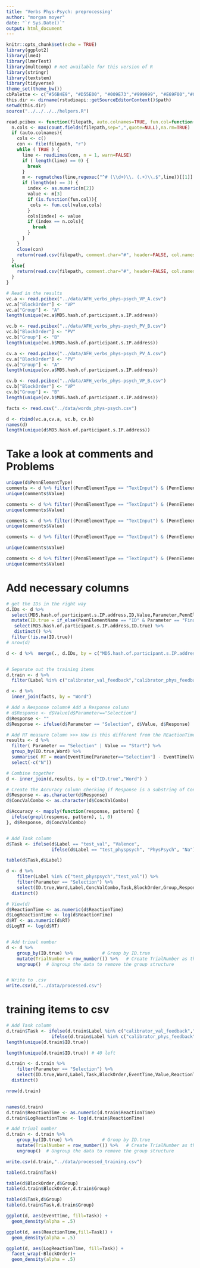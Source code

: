```yaml
---
title: 'Verbs Phys-Psych: preprocessing'
author: "morgan moyer"
date: "`r Sys.Date()`"
output: html_document
---
```


```r
knitr::opts_chunk$set(echo = TRUE)
library(ggplot2)
library(lme4)
library(lmerTest)
library(multcomp) # not available for this version of R
library(stringr)
library(textstem)
library(tidyverse)
theme_set(theme_bw())
cbPalette <- c("#56B4E9", "#D55E00", "#009E73","#999999", "#E69F00","#009E73","#56B4E9", "#D55E00", "#009E73","#999999", "#E69F00","#009E73","#56B4E9", "#D55E00", "#009E73","#999999", "#E69F00","#009E73","#56B4E9", "#D55E00", "#009E73","#999999", "#E69F00","#009E73")
this.dir <- dirname(rstudioapi::getSourceEditorContext()$path)
setwd(this.dir)
source("../../../../helpers.R")
```


```r
read.pcibex <- function(filepath, auto.colnames=TRUE, fun.col=function(col,cols){cols[cols==col]<-paste(col,"Ibex",sep=".");return(cols)}) {
  n.cols <- max(count.fields(filepath,sep=",",quote=NULL),na.rm=TRUE)
  if (auto.colnames){
    cols <- c()
    con <- file(filepath, "r")
    while ( TRUE ) {
      line <- readLines(con, n = 1, warn=FALSE)
      if ( length(line) == 0) {
        break
      }
      m <- regmatches(line,regexec("^# (\\d+)\\. (.+)\\.$",line))[[1]]
      if (length(m) == 3) {
        index <- as.numeric(m[2])
        value <- m[3]
        if (is.function(fun.col)){
         cols <- fun.col(value,cols)
        }
        cols[index] <- value
        if (index == n.cols){
          break
        }
      }
    }
    close(con)
    return(read.csv(filepath, comment.char="#", header=FALSE, col.names=cols))
  }
  else{
    return(read.csv(filepath, comment.char="#", header=FALSE, col.names=seq(1:n.cols)))
  }
}

# Read in the results
vc.a <- read.pcibex("../data/AFH_verbs_phys-psych_VP_A.csv")
vc.a["BlockOrder"] <- "VP"
vc.a["Group"] <- "A"
length(unique(vc.a$MD5.hash.of.participant.s.IP.address))

vc.b <- read.pcibex("../data/AFH_verbs_phys-psych_PV_B.csv")
vc.b["BlockOrder"] <- "PV"
vc.b["Group"] <- "B"
length(unique(vc.b$MD5.hash.of.participant.s.IP.address))

cv.a <- read.pcibex("../data/AFH_verbs_phys-psych_PV_A.csv")
cv.a["BlockOrder"] <- "PV"
cv.a["Group"] <- "A"
length(unique(cv.a$MD5.hash.of.participant.s.IP.address))

cv.b <- read.pcibex("../data/AFH_verbs_phys-psych_VP_B.csv")
cv.b["BlockOrder"] <- "VP"
cv.b["Group"] <- "B"
length(unique(cv.b$MD5.hash.of.participant.s.IP.address))

facts <- read.csv("../data/words_phys-psych.csv")

d <- rbind(vc.a,cv.a, vc.b, cv.b)
names(d)
length(unique(d$MD5.hash.of.participant.s.IP.address))
```





# Take a look at comments and Problems
```r
unique(d$PennElementType)
comments <- d %>% filter((PennElementType == "TextInput") & (PennElementName == "Comments"))
unique(comments$Value)

comments <- d %>% filter((PennElementType == "TextInput") & (PennElementName == "Problems"))
unique(comments$Value)

comments <- d %>% filter((PennElementType == "TextInput") & (PennElementName == "NativeLang"))
unique(comments$Value)

comments <- d %>% filter((PennElementType == "TextInput") & (PennElementName == "OtherLangs"))

unique(comments$Value)

comments <- d %>% filter((PennElementType == "TextInput") & (PennElementName == "Gender"))
unique(comments$Value)
```

# Add necessary columns

```r
# get the IDs in the right way
d.IDs <- d %>% 
  select(MD5.hash.of.participant.s.IP.address,ID,Value,Parameter,PennElementName) %>% 
  mutate(ID.true = if_else(PennElementName == "ID" & Parameter == "Final", Value, NA_character_)) %>%  # Value[(PennElementName=="ID") & (Parameter == "Final")])
   select(MD5.hash.of.participant.s.IP.address,ID.true) %>%
   distinct() %>% 
  filter(!is.na(ID.true))
# nrow(d)

d <- d %>%  merge(., d.IDs, by = c("MD5.hash.of.participant.s.IP.address"))


# Separate out the training items
d.train <- d %>% 
  filter(Label %in% c("calibrator_val_feedback","calibrator_phys_feedback","calibrator_val_no_feedback","calibrator_phys_no_feedback"))

d <- d %>% 
  inner_join(facts, by = "Word")

# Add a Response column# Add a Response column
# d$Response <- d$Value[d$Parameter=="Selection"]
d$Response <- ""
d$Response <- ifelse(d$Parameter == "Selection", d$Value, d$Response)

# Add RT measure Column >>> How is this different from the REactionTime column from the code?
results <- d %>%
  filter( Parameter == "Selection" | Value == "Start") %>%
  group_by(ID.true,Word) %>%
  summarise( RT = mean(EventTime[Parameter=="Selection"] - EventTime[Value=="Start"]) , N = length(Value)/2 ) %>% 
  select(-c("N"))

# Combine together
d <- inner_join(d,results, by = c("ID.true","Word") )

# Create the Accuracy column checking if Response is a substring of ConcValCombo
d$Response <- as.character(d$Response)
d$ConcValCombo <- as.character(d$ConcValCombo)

d$Accuracy <- mapply(function(response, pattern) {
  ifelse(grepl(response, pattern), 1, 0)
}, d$Response, d$ConcValCombo)


# Add Task column
d$Task <- ifelse(d$Label == "test_val", "Valence", 
                 ifelse(d$Label == "test_physpsych", "PhysPsych", "Na"))

table(d$Task,d$Label)

d <- d %>% 
    filter(Label %in% c("test_physpsych","test_val")) %>% 
    filter(Parameter == "Selection") %>%
    select(ID.true,Word,Label,ConcValCombo,Task,BlockOrder,Group,Response,Accuracy,EventTime,Value,RT,ReactionTime,Key_value_F,Key_value_J,Comments) %>% 
  distinct()

# View(d)
d$ReactionTime <- as.numeric(d$ReactionTime)
d$LogReactionTime <- log(d$ReactionTime)
d$RT <- as.numeric(d$RT)
d$LogRT <- log(d$RT)


# Add triual number
d <- d %>% 
    group_by(ID.true) %>%           # Group by ID.true
    mutate(TrialNumber = row_number()) %>%   # Create TrialNumber as the row number within each group
    ungroup()  # Ungroup the data to remove the group structure


# Write to .csv
write.csv(d,"../data/processed.csv")

```

# training items to csv

```r

# Add Task column
d.train$Task <- ifelse(d.train$Label %in% c("calibrator_val_feedback","calibrator_val_no_feedback"), "Valence", 
                 ifelse(d.train$Label %in% c("calibrator_phys_feedback","calibrator_phys_no_feedback"), "PhysPsych", "Na"))
length(unique(d.train$ID.true))

length(unique(d.train$ID.true)) # 40 left

d.train <- d.train %>% 
    filter(Parameter == "Selection") %>%
    select(ID.true,Word,Label,Task,BlockOrder,EventTime,Value,ReactionTime, Key_value_F,Key_value_J,Comments,Group) %>% 
  distinct()

nrow(d.train)


names(d.train)
d.train$ReactionTime <- as.numeric(d.train$ReactionTime)
d.train$LogReactionTime <- log(d.train$ReactionTime)

# Add triual number
d.train <- d.train %>% 
    group_by(ID.true) %>%           # Group by ID.true
    mutate(TrialNumber = row_number()) %>%   # Create TrialNumber as the row number within each group
    ungroup()  # Ungroup the data to remove the group structure

write.csv(d.train,"../data/processed_training.csv")

table(d.train$Task)

```



```r
table(d$BlockOrder,d$Group)
table(d.train$BlockOrder,d.train$Group)

table(d$Task,d$Group)
table(d.train$Task,d.train$Group)

```



```r
ggplot(d, aes(EventTime, fill=Task)) +
  geom_density(alpha = .5)

ggplot(d, aes(ReactionTime,fill=Task)) +
  geom_density(alpha = .5)

ggplot(d, aes(LogReactionTime, fill=Task)) +
  facet_wrap(~BlockOrder)+
  geom_density(alpha = .5)
```

